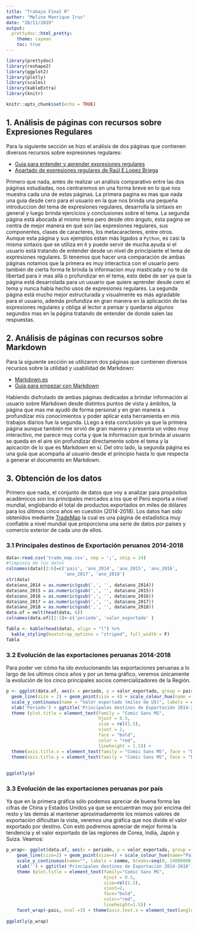 ---
title: "Trabajo Final R"
author: "Melino Manrique Irus"
date: "28/11/2019"
output:
  prettydoc::html_pretty:
    theme: cayman
    toc: true 
---

```{r setup, include=FALSE}

library(prettydoc)
library(reshape2)
library(ggplot2)
library(plotly)
library(scales)
library(kableExtra)
library(knitr)

knitr::opts_chunk$set(echo = TRUE)
```

## 1. Análisis de páginas con recursos sobre Expresiones Regulares

Para la siguiente sección se hizo el análisis de dos páginas que contienen diversos recursos sobre expresiones regulares: 

* [Guia para entender y aprender expresiones regulares](https://www.adictosaltrabajo.com/2015/01/29/regexsam/)
* [Apartado de expresiones regulares de Raúl E.Lopez Briega](https://relopezbriega.github.io/blog/2015/07/19/expresiones-regulares-con-python/)

Primero que nada, antes de realizar un análisis comparativo entre las dos páginas estudiadas, nos centraremos en una forma breve en lo que nos muestra cada una de estas páginas. La primera pagina es mas que nada una guia desde cero para el usuario en la que nos brinda una pequeña introduccion del tema de expresiones regulares, desarrolla la sintaxis en general y luego brinda ejercicios y conclusiones sobre el tema.
La segunda página está abocada al mismo tema pero desde otro ángulo, ésta pagina se centra de mejor manera en qué son las expresiones regulares, sus componentes, clases de caracteres, los metacaracteres, entre otros. 
Aunque esta página y sus ejemplos estan más ligados a `Python`, es casi la misma sintaxis que se utiliza en `R` y puede servir de mucha ayuda si el usuario está tratando de entender desde un nivel de principiante el tema de expresiones regulares. 
Si tenemos que hacer una comparación de ambas páginas notamos que la primera es muy interactica con el usuario pero también de cierta forma te brinda la informacion muy masticada y no te da libertad para ir mas allá o profundizar en el tema, esto debe de ser ya que la página está desarrolada para un usuario que quiere aprender desde cero el tema y nunca había hecho usos de expresiones regulares. 
La segunda página está mucho mejor estructurada y visualmente es más agradable para el usuario, además profundiza en gran manera en la aplicación de las expresiones regulares y obliga al lector a pensar y quedarse algunos segundos mas en la página tratando de entender de donde salen las respuestas.


## 2. Análisis de páginas con recursos sobre Markdown

Para la siguiente sección se utilizaron dos páginas que contienen diversos recursos sobre la utilidad y usabilidad de Markdown:

* [Markdown.es](https://markdown.es/)
* [Guia para empezar con Markdown](http://www.unavarra.es/personal/tgoicoa/ESTADISTICA_RMarkdown_tomas/basicRmarkdown/index.html)

Habiendo disfrutado de ambas páginas dedicadas a brindar información al usuario sobre Markdown desde distintos puntos de vista y ámbitos, la página que mas me ayudó de forma personal y en gran manera a profundizar mis conocimientos y poder aplicar esta herramienta en mis trabajos diarios fue la segunda. LLego a ésta conclusión ya que la primera página aunque también me sirvió de gran manera y presenta un video muy interactivo, me parece muy corta y que la informacion que brinda al usuario se queda en el aire sin profundizar directamente sobre el tema y la apicación de lo que es Markdown en sí. Del otro lado, la segunda página es una guía que acompaña al usuario desde el principio hasta lo que respecta a generar el documento en Markdown.


## 3. Obtención de los datos

Primero que nada, el conjunto de datos que voy a analizar para propósitos académicos son los principales mercados a los que el Perú exporta a nivel mundial, englobando el total de productos exportados en miles de dólares para los últimos cinco años en cuestión (2014-2018). 
Los datos han sido obtenidos mediante [TradeMap]('https://www.trademap.org/') la cual es una página de estadística muy confiable a nivel mundial que proporciona una serie de datos por países y comercio exterior de cada uno de ellos.

### 3.1 Principales destinos de Exportación peruanos 2014-2018

```{r, echo=FALSE, include=FALSE}
data<-read.csv('trade_map.csv', sep = ';', skip = 14)
#limpieza de los datos
colnames(data)[1:6]=c('pais', 'ano_2014', 'ano_2015', 'ano_2016',
                      'ano_2017', 'ano_2018')
str(data)
data$ano_2014 = as.numeric(gsub(',', '', data$ano_2014))
data$ano_2015 = as.numeric(gsub(',', '', data$ano_2015))
data$ano_2016 = as.numeric(gsub(',', '', data$ano_2016))
data$ano_2017 = as.numeric(gsub(',', '', data$ano_2017))
data$ano_2018 = as.numeric(gsub(',', '', data$ano_2018))
data.of = melt(head(data, 6))
colnames(data.of)[2:3]<-c('periodo', 'valor_exportado' )
```

```{r, echo=FALSE}
Tabla <- kable(head(data), align = "l") %>%
  kable_styling(bootstrap_options = "striped", full_width = F)
Tabla
```

### 3.2 Evolución de las exportaciones peruanas 2014-2018

Para poder ver cómo ha ido evolucionando las exportaciones peruanas a lo largo de los ultimos cinco años y por un tema gráfico, veremos únicamente la evolución de los cinco principales socios comercializadores de la Región.

```{r, echo=FALSE}

p <- ggplot(data.of, aes(x = periodo, y = valor_exportado, group = pais, color = pais)) + 
  geom_line(size = 2) + geom_point(size = 4) + scale_colour_hue(name = "Paises", l = 30) + 
  scale_y_continuous(name = "Valor exportado (miles de US)", labels = comma, breaks =seq (0, 14000000, 2000000)) + 
  xlab('Periodo') + ggtitle('Principales destinos de Exportación 2014-2018') + 
  theme (plot.title = element_text(family = "Comic Sans MS",
                                   hjust = 0.5,
                                   size = rel(1.5),
                                   vjust = 2,
                                   face = "bold", 
                                   color = "red", 
                                   lineheight = 1.5)) + 
  theme(axis.title.x = element_text(family = "Comic Sans MS", face = "bold", vjust = -0.5, colour = "brown", size = rel(1.2))) +
  theme(axis.title.y = element_text(family = "Comic Sans MS", face = "bold", vjust = -0.5, colour = "blue", size = rel(1.2)))
  
  
ggplotly(p)
```

### 3.3 Evolución de las exportaciones peruanas por país

Ya que en la primera gráfica sólo podemos apreciar de buena forma las cifras de China y Estados Unidos ya que se encuentran muy por encima del resto y las demás al mantener aproximadamente los mismos valores de exportación dificultan la vista, veremos una gráfica que nos divide el valor exportado por destino.
Con esto podremos apreciar de mejor forma la tendencia y el valor exportado de las regiones de Corea, India, Japón y Suiza. Veamos:

```{r, echo=FALSE}
p_wrap<- ggplot(data.of, aes(x = periodo, y = valor_exportado, group = pais, color = pais)) + 
    geom_line(size=2) + geom_point(size=4) + scale_colour_hue(name="Paises", l=30) + 
    scale_y_continuous(name="", labels = comma, breaks=seq(0, 14000000, 2000000)) + 
    xlab('') + ggtitle('Principales destinos de Exportación 2014-2018') + 
    theme (plot.title = element_text(family="Comic Sans MS",
                                     hjust = 0.5,
                                     size=rel(1.5),
                                     vjust=2,
                                     face="bold", 
                                     color="red", 
                                     lineheight=1.5)) + 
    facet_wrap(~pais, ncol =3) + theme(axis.text.x = element_text(angle = 50, hjust = 1))
 
ggplotly(p_wrap)
```




